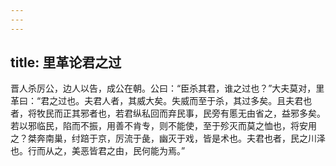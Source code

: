 ```yaml
---
---
---
```

title: 里革论君之过
---


晋人杀厉公，边人以告，成公在朝。公曰：“臣杀其君，谁之过也？”大夫莫对，里革曰：“君之过也。夫君人者，其威大矣。失威而至于杀，其过多矣。且夫君也者，将牧民而正其邪者也，若君纵私回而弃民事，民旁有慝无由省之，益邪多矣。若以邪临民，陷而不振，用善不肯专，则不能使，至于殄灭而莫之恤也，将安用之？桀奔南巢，纣踣于京，厉流于彘，幽灭于戏，皆是术也。夫君也者，民之川泽也。行而从之，美恶皆君之由，民何能为焉。”

